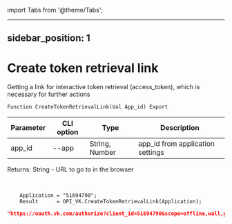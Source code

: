 ﻿import Tabs from '@theme/Tabs';

---
sidebar_position: 1
---

# Create token retrieval link
Getting a link for interactive token retrieval (access_token), which is necessary for further actions



`Function CreateTokenRetrievalLink(Val App_id) Export`

  | Parameter | CLI option | Type | Description |
  |-|-|-|-|
  | app_id | --app | String, Number | app_id from application settings |

  
  Returns:  String - URL to go to in the browser

<br/>




```bsl title="Code example"
    Application = "51694790";
    Result      = OPI_VK.CreateTokenRetrievalLink(Application);
```
 



```json title="Result"
"https://oauth.vk.com/authorize?client_id=51694790&scope=offline,wall,groups,photos,stats,stories,ads,market,video&v=5.131&response_type=token&redirect_uri=https://api.vk.com/blank.html"
```
